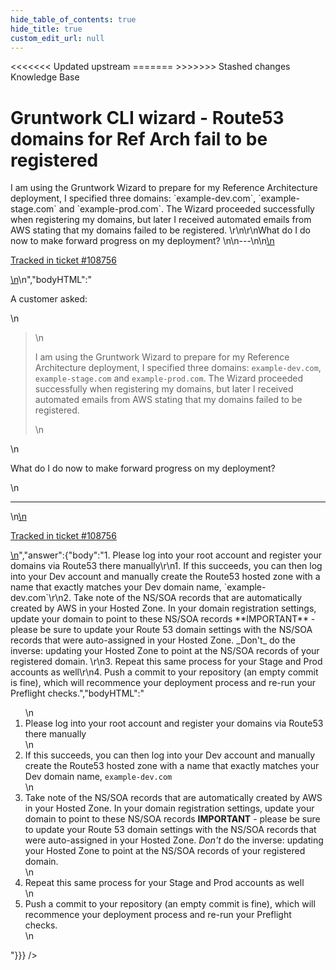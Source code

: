 ```yaml
---
hide_table_of_contents: true
hide_title: true
custom_edit_url: null
---
```



<head>
<<<<<<< Updated upstream
  <link rel="canonical" href="https://github.com/tnn-tnn-tnn-tnn-tnn-gruntwork-io/knowledge-base/discussions/464" />
=======
  <link rel="canonical" href="https://github.com/tnn-gruntwork-io/knowledge-base/discussions/464" />
>>>>>>> Stashed changes
</head>

<CenterLayout>
<span className="searchCategory">Knowledge Base</span>
<h1>Gruntwork CLI wizard - Route53 domains for Ref Arch fail to be registered</h1>
<GitHub discussion={{"id":"D_kwDOF8slf84APy51","number":464,"author":{"login":"zackproser"},"title":"Gruntwork CLI wizard - Route53 domains for Ref Arch fail to be registered","body":"\nA customer asked: \r\n> I am using the Gruntwork Wizard to prepare for my Reference Architecture deployment, I specified three domains: `example-dev.com`, `example-stage.com` and `example-prod.com`. The Wizard proceeded successfully when registering my domains, but later I received automated emails from AWS stating that my domains failed to be registered. \r\n\r\nWhat do I do now to make forward progress on my deployment? \n\n---\n\n<ins datetime=\"2022-06-13T13:27:10Z\">\n  <p><a href=\"https://support.gruntwork.io/hc/requests/108756\">Tracked in ticket #108756</a></p>\n</ins>\n","bodyHTML":"<p dir=\"auto\">A customer asked:</p>\n<blockquote>\n<p dir=\"auto\">I am using the Gruntwork Wizard to prepare for my Reference Architecture deployment, I specified three domains: <code class=\"notranslate\">example-dev.com</code>, <code class=\"notranslate\">example-stage.com</code> and <code class=\"notranslate\">example-prod.com</code>. The Wizard proceeded successfully when registering my domains, but later I received automated emails from AWS stating that my domains failed to be registered.</p>\n</blockquote>\n<p dir=\"auto\">What do I do now to make forward progress on my deployment?</p>\n<hr>\n<ins datetime=\"2022-06-13T13:27:10Z\">\n  <p dir=\"auto\"><a href=\"https://support.gruntwork.io/hc/requests/108756\" rel=\"nofollow\">Tracked in ticket #108756</a></p>\n</ins>","answer":{"body":"1. Please log into your root account and register your domains via Route53 there manually\r\n1. If this succeeds, you can then log into your Dev account and manually create the Route53 hosted zone with a name that exactly matches your Dev domain name, `example-dev.com`\r\n2. Take note of the NS/SOA records that are automatically created by AWS in your Hosted Zone. In your domain registration settings, update your domain to point to these NS/SOA records **IMPORTANT** - please be sure to update your Route 53 domain settings with the NS/SOA records that were auto-assigned in your Hosted Zone. _Don't_ do the inverse: updating your Hosted Zone to point at the NS/SOA records of your registered domain. \r\n3. Repeat this same process for your Stage and Prod accounts as well\r\n4. Push a commit to your repository (an empty commit is fine), which will recommence your deployment process and re-run your Preflight checks.","bodyHTML":"<ol dir=\"auto\">\n<li>Please log into your root account and register your domains via Route53 there manually</li>\n<li>If this succeeds, you can then log into your Dev account and manually create the Route53 hosted zone with a name that exactly matches your Dev domain name, <code class=\"notranslate\">example-dev.com</code></li>\n<li>Take note of the NS/SOA records that are automatically created by AWS in your Hosted Zone. In your domain registration settings, update your domain to point to these NS/SOA records <strong>IMPORTANT</strong> - please be sure to update your Route 53 domain settings with the NS/SOA records that were auto-assigned in your Hosted Zone. <em>Don't</em> do the inverse: updating your Hosted Zone to point at the NS/SOA records of your registered domain.</li>\n<li>Repeat this same process for your Stage and Prod accounts as well</li>\n<li>Push a commit to your repository (an empty commit is fine), which will recommence your deployment process and re-run your Preflight checks.</li>\n</ol>"}}} />

</CenterLayout>
  

<!-- ##DOCS-SOURCER-START
{
  "sourcePlugin": "github-discussions",
  "hash": "30fe3c3e458a813b83d9d874c1a43818"
}
##DOCS-SOURCER-END -->

